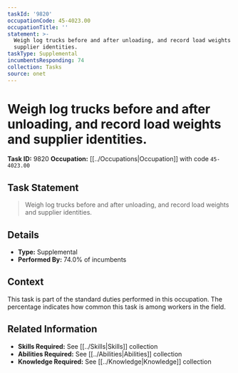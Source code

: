 ```yaml
---
taskId: '9820'
occupationCode: 45-4023.00
occupationTitle: ''
statement: >-
  Weigh log trucks before and after unloading, and record load weights and
  supplier identities.
taskType: Supplemental
incumbentsResponding: 74
collection: Tasks
source: onet
---
```

# Weigh log trucks before and after unloading, and record load weights and supplier identities.

**Task ID:** 9820
**Occupation:** [[../Occupations|Occupation]] with code `45-4023.00`

## Task Statement

> Weigh log trucks before and after unloading, and record load weights and supplier identities.

## Details

- **Type:** Supplemental
- **Performed By:** 74.0% of incumbents

## Context

This task is part of the standard duties performed in this occupation. The percentage indicates how common this task is among workers in the field.

## Related Information

- **Skills Required:** See [[../Skills|Skills]] collection
- **Abilities Required:** See [[../Abilities|Abilities]] collection
- **Knowledge Required:** See [[../Knowledge|Knowledge]] collection
